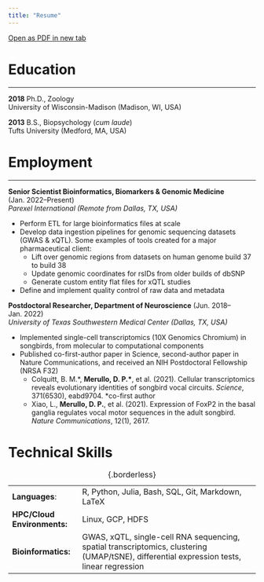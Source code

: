 ```yaml
---
title: "Resume"
---
```


[Open as PDF in new tab](files/resume.pdf){target="_blank"}

# Education

***

**2018** Ph.D., Zoology \
University of Wisconsin-Madison (Madison, WI, USA)

**2013** B.S., Biopsychology (*cum laude*) \
Tufts University (Medford, MA, USA)

# Employment

***

**Senior Scientist Bioinformatics, Biomarkers & Genomic Medicine** (Jan. 2022--Present) \
*Parexel International (Remote from Dallas, TX, USA)* 

- Perform ETL for large bioinformatics files at scale
- Develop data ingestion pipelines for genomic sequencing datasets (GWAS & xQTL). Some examples of tools created for a major pharmaceutical client:
  - Lift over genomic regions from datasets on human genome build 37 to build 38
  - Update genomic coordinates for rsIDs from older builds of dbSNP
  - Generate custom entity flat files for xQTL studies
- Define and implement quality control of raw data and metadata

**Postdoctoral Researcher, Department of Neuroscience** (Jun. 2018--Jan. 2022) \
*University of Texas Southwestern Medical Center (Dallas, TX, USA)*

- Implemented single-cell transcriptomics (10X Genomics Chromium) in songbirds, from molecular to computational components 
- Published co-first-author paper in Science, second-author paper in Nature Communications, and received an NIH Postdoctoral Fellowship (NRSA F32)
  - Colquitt, B. M.\*, <strong>Merullo, D. P.\*</strong>, et al. (2021). Cellular transcriptomics reveals evolutionary identities of songbird vocal circuits. *Science*, 371(6530), eabd9704. *co-first author
  - Xiao, L., **Merullo, D. P.**, et al. (2021). Expression of FoxP2 in the basal ganglia regulates vocal motor sequences in the adult songbird. *Nature Communications*, 12(1), 2617.

# Technical Skills

| | |
| -- | ----- |
| **Languages**: | R, Python, Julia, Bash, SQL, Git, Markdown, LaTeX |
|**HPC/Cloud Environments:** | Linux, GCP, HDFS |
| **Bioinformatics:** | GWAS, xQTL, single-cell RNA sequencing, spatial transcriptomics, clustering (UMAP/tSNE), differential expression tests, linear regression |

: {.borderless}





